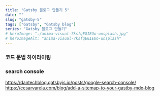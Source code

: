 ```yaml
---
title: "Gatsby 블로그 만들기 5"
date: ""
slug: "gatsby-5"
tags: ["Gatsby", "Gatsby blog"]
series: "Gatsby 블로그 만들기"
# heroImage: "./anima-visual-7ksfqEGIEUo-unsplash.jpg"
# heroImageAlt: "anima-visual-7ksfqEGIEUo-unsplash"
---
```


### 코드 문법 하이라이팅

### search console

https://dantechblog.gatsbyjs.io/posts/google-search-console/
https://cesarvarela.com/blog/add-a-sitemap-to-your-gastby-mdx-blog
